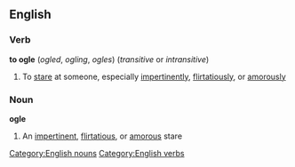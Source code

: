 ==English==
===Verb===
'''to ogle'''  (''ogled'', ''ogling'', ''ogles'') (''transitive'' or ''intransitive'')
#To [[stare]] at someone, especially [[impertinently]], [[flirtatiously]], or [[amorously]]
===Noun===
'''ogle'''
#An [[impertinent]], [[flirtatious]], or [[amorous]] stare
[[Category:English nouns]]
[[Category:English verbs]]